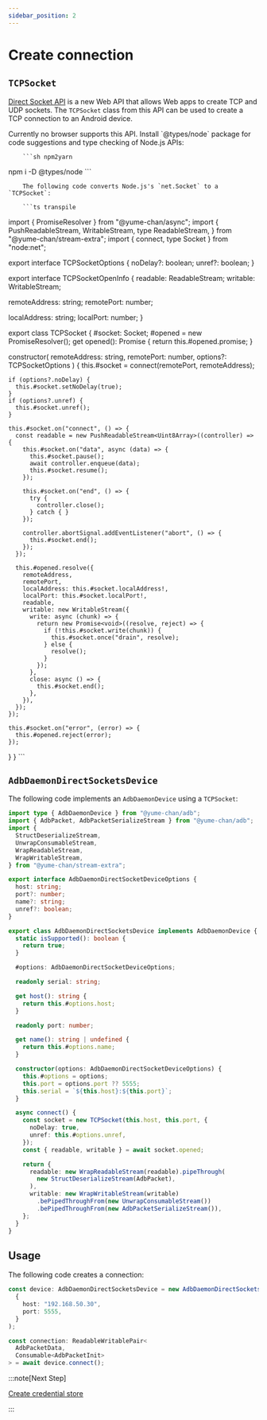 ```yaml
---
sidebar_position: 2
---
```


# Create connection

## `TCPSocket`

[Direct Socket API](https://github.com/WICG/direct-sockets) is a new Web API that allows Web apps to create TCP and UDP sockets. The `TCPSocket` class from this API can be used to create a TCP connection to an Android device.

<Tabs className="runtime-tabs" groupId="runtime">
    <TabItem value="web" label="Web">
        Currently no browser supports this API.
    </TabItem>
    <TabItem value="node" label="Node.js">
        Install `@types/node` package for code suggestions and type checking of Node.js APIs:

        ```sh npm2yarn
npm i -D @types/node
        ```

        The following code converts Node.js's `net.Socket` to a `TCPSocket`:

        ```ts transpile
import { PromiseResolver } from "@yume-chan/async";
import {
  PushReadableStream,
  WritableStream,
  type ReadableStream,
} from "@yume-chan/stream-extra";
import { connect, type Socket } from "node:net";

export interface TCPSocketOptions {
  noDelay?: boolean;
  unref?: boolean;
}

export interface TCPSocketOpenInfo {
  readable: ReadableStream<Uint8Array>;
  writable: WritableStream<Uint8Array>;

  remoteAddress: string;
  remotePort: number;

  localAddress: string;
  localPort: number;
}

export class TCPSocket {
  #socket: Socket;
  #opened = new PromiseResolver<TCPSocketOpenInfo>();
  get opened(): Promise<TCPSocketOpenInfo> {
    return this.#opened.promise;
  }

  constructor(
    remoteAddress: string,
    remotePort: number,
    options?: TCPSocketOptions
  ) {
    this.#socket = connect(remotePort, remoteAddress);

    if (options?.noDelay) {
      this.#socket.setNoDelay(true);
    }
    if (options?.unref) {
      this.#socket.unref();
    }

    this.#socket.on("connect", () => {
      const readable = new PushReadableStream<Uint8Array>((controller) => {
        this.#socket.on("data", async (data) => {
          this.#socket.pause();
          await controller.enqueue(data);
          this.#socket.resume();
        });

        this.#socket.on("end", () => {
          try {
            controller.close();
          } catch { }
        });

        controller.abortSignal.addEventListener("abort", () => {
          this.#socket.end();
        });
      });

      this.#opened.resolve({
        remoteAddress,
        remotePort,
        localAddress: this.#socket.localAddress!,
        localPort: this.#socket.localPort!,
        readable,
        writable: new WritableStream({
          write: async (chunk) => {
            return new Promise<void>((resolve, reject) => {
              if (!this.#socket.write(chunk)) {
                this.#socket.once("drain", resolve);
              } else {
                resolve();
              }
            });
          },
          close: async () => {
            this.#socket.end();
          },
        }),
      });
    });

    this.#socket.on("error", (error) => {
      this.#opened.reject(error);
    });
  }
}
        ```
    </TabItem>
</Tabs>

## `AdbDaemonDirectSocketsDevice`

The following code implements an `AdbDaemonDevice` using a `TCPSocket`:

```ts transpile
import type { AdbDaemonDevice } from "@yume-chan/adb";
import { AdbPacket, AdbPacketSerializeStream } from "@yume-chan/adb";
import {
  StructDeserializeStream,
  UnwrapConsumableStream,
  WrapReadableStream,
  WrapWritableStream,
} from "@yume-chan/stream-extra";

export interface AdbDaemonDirectSocketDeviceOptions {
  host: string;
  port?: number;
  name?: string;
  unref?: boolean;
}

export class AdbDaemonDirectSocketsDevice implements AdbDaemonDevice {
  static isSupported(): boolean {
    return true;
  }

  #options: AdbDaemonDirectSocketDeviceOptions;

  readonly serial: string;

  get host(): string {
    return this.#options.host;
  }

  readonly port: number;

  get name(): string | undefined {
    return this.#options.name;
  }

  constructor(options: AdbDaemonDirectSocketDeviceOptions) {
    this.#options = options;
    this.port = options.port ?? 5555;
    this.serial = `${this.host}:${this.port}`;
  }

  async connect() {
    const socket = new TCPSocket(this.host, this.port, {
      noDelay: true,
      unref: this.#options.unref,
    });
    const { readable, writable } = await socket.opened;

    return {
      readable: new WrapReadableStream(readable).pipeThrough(
        new StructDeserializeStream(AdbPacket),
      ),
      writable: new WrapWritableStream(writable)
        .bePipedThroughFrom(new UnwrapConsumableStream())
        .bePipedThroughFrom(new AdbPacketSerializeStream()),
    };
  }
}
```

## Usage

The following code creates a connection:

```ts transpile
const device: AdbDaemonDirectSocketsDevice = new AdbDaemonDirectSocketsDevice(
  {
    host: "192.168.50.30",
    port: 5555,
  }
);

const connection: ReadableWritablePair<
  AdbPacketData,
  Consumable<AdbPacketInit>
> = await device.connect();
```

:::note[Next Step]

[Create credential store](../credential-store.md)

:::
